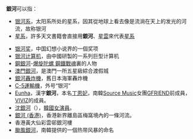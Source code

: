 '''銀河'''可以指：

* [[银河系|银河系]]，太阳系所处的星系，因其從地球上看去像是流淌在天上的发光的河流，故称银河
* [[星系|星系]]，許多天文書籍會直接用'''銀河'''、[[星雲|星雲]]來代表[[星系|星系]]

* [[银河奖|银河奖]]，中国幻想小说界的一個奖项
* [[银河计算机|银河计算机]]，由中國研製的一系列巨型计算机
* [[鋼銀河|鋼銀河]]-[[爆旋陀螺_鋼鐵戰魂|爆旋陀螺 鋼鐵戰魂]]裏的人物
* [[澳門銀河|澳門銀河]]，是澳門一所五星級綜合渡假城
* [[銀河轟炸機|銀河轟炸機]]，舊日本海軍轟炸機
* [[C-5運輸機|C-5運輸機]]，外号“银河”
* [[Eunha|Eunha]]，漢字'''銀河'''，本名[[丁恩妃|丁恩妃]]，南韓[[Source_Music|Source Music]]女團[[GFRIEND|GFRIEND]]前成員，[[VIVIZ|VIVIZ]]的成員。
* [[沈銀河|沈銀河]]（{{lang-ko|'''심은하'''}}），[[韓國|韓國]][[女演員|女演員]]。
* [[銀河_(香港)|銀河 (香港)]]，香港新界離島區梅窩境內的一條河流。
* 香港黃大仙彩雲邨銀河樓
* [[颱風銀河|颱風銀河]]，南韓提供的一個热带风暴的命名
{{disambig|Y|Cat=二字消歧義}}